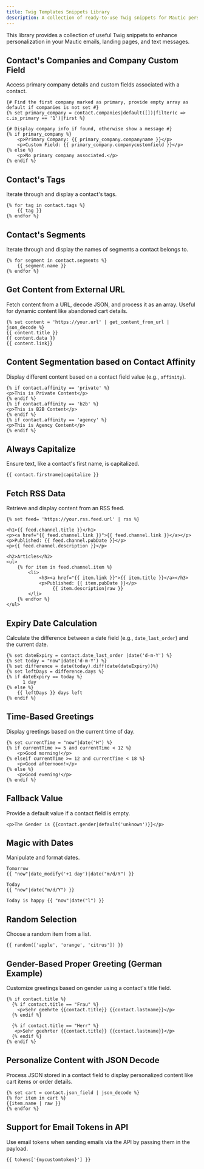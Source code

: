 ```yaml
---
title: Twig Templates Snippets Library
description: A collection of ready-to-use Twig snippets for Mautic personalization.
---
```


This library provides a collection of useful Twig snippets to enhance personalization in your Mautic emails, landing pages, and text messages.

## Contact's Companies and Company Custom Field

Access primary company details and custom fields associated with a contact.

```twig
{# Find the first company marked as primary, provide empty array as default if companies is not set #}
{% set primary_company = contact.companies|default([])|filter(c => c.is_primary == '1')|first %}

{# Display company info if found, otherwise show a message #}
{% if primary_company %}
    <p>Primary Company: {{ primary_company.companyname }}</p>
    <p>Custom Field: {{ primary_company.companycustomfield }}</p>
{% else %}
    <p>No primary company associated.</p>
{% endif %}
```

## Contact's Tags

Iterate through and display a contact's tags.

```twig
{% for tag in contact.tags %}
    {{ tag }}
{% endfor %}
```

## Contact's Segments

Iterate through and display the names of segments a contact belongs to.

```twig
{% for segment in contact.segments %}
    {{ segment.name }}
{% endfor %}
```

## Get Content from External URL

Fetch content from a URL, decode JSON, and process it as an array. Useful for dynamic content like abandoned cart details.

```twig
{% set content = 'https://your.url' | get_content_from_url | json_decode %}
{{ content.title }}
{{ content.data }}
{{ content.link}}
```

## Content Segmentation based on Contact Affinity

Display different content based on a contact field value (e.g., `affinity`).

```twig
{% if contact.affinity == 'private' %}
<p>This is Private Content</p>
{% endif %}
{% if contact.affinity == 'b2b' %}
<p>This is B2B Content</p>
{% endif %}
{% if contact.affinity == 'agency' %}
<p>This is Agency Content</p>
{% endif %}
```

## Always Capitalize

Ensure text, like a contact's first name, is capitalized.

```twig
{{ contact.firstname|capitalize }}
```

## Fetch RSS Data

Retrieve and display content from an RSS feed.

```twig
{% set feed= 'https://your.rss.feed.url' | rss %}

<h1>{{ feed.channel.title }}</h1>
<p><a href="{{ feed.channel.link }}">{{ feed.channel.link }}</a></p>
<p>Published: {{ feed.channel.pubDate }}</p>
<p>{{ feed.channel.description }}</p>

<h2>Articles</h2>
<ul>
    {% for item in feed.channel.item %}
        <li>
            <h3><a href="{{ item.link }}">{{ item.title }}</a></h3>
            <p>Published: {{ item.pubDate }}</p>
                 {{ item.description|raw }}
        </li>
    {% endfor %}
</ul>
```

## Expiry Date Calculation

Calculate the difference between a date field (e.g., `date_last_order`) and the current date.

```twig
{% set dateExpiry = contact.date_last_order |date('d-m-Y') %}
{% set today = "now"|date('d-m-Y') %}
{% set difference = date(today).diff(date(dateExpiry))%}
{% set leftDays = difference.days %}
{% if dateExpiry == today %}
      1 day
{% else %}
    {{ leftDays }} days left
{% endif %}
```

## Time-Based Greetings

Display greetings based on the current time of day.

```twig
{% set currentTime = "now"|date("H") %}
{% if currentTime >= 5 and currentTime < 12 %}
    <p>Good morning!</p>
{% elseif currentTime >= 12 and currentTime < 18 %}
    <p>Good afternoon!</p>
{% else %}
    <p>Good evening!</p>
{% endif %}
```

## Fallback Value

Provide a default value if a contact field is empty.

```twig
<p>The Gender is {{contact.gender|default('unknown')}}</p>
```

## Magic with Dates

Manipulate and format dates.

```twig
Tomorrow
{{ "now"|date_modify('+1 day')|date("m/d/Y") }}

Today
{{ "now"|date("m/d/Y") }}

Today is happy {{ "now"|date("l") }}
```

## Random Selection

Choose a random item from a list.

```twig
{{ random(['apple', 'orange', 'citrus']) }}
```

## Gender-Based Proper Greeting (German Example)

Customize greetings based on gender using a contact's title field.

```twig
{% if contact.title %}
  {% if contact.title == "Frau" %}
    <p>Sehr geehrte {{contact.title}} {{contact.lastname}}</p>
  {% endif %}

  {% if contact.title == "Herr" %}
   <p>Sehr geehrter {{contact.title}} {{contact.lastname}}</p>
  {% endif %}
{% endif %}
```

## Personalize Content with JSON Decode

Process JSON stored in a contact field to display personalized content like cart items or order details.

```twig
{% set cart = contact.json_field | json_decode %}
{% for item in cart %}
{{item.name | raw }}
{% endfor %}
```

## Support for Email Tokens in API

Use email tokens when sending emails via the API by passing them in the payload.

```twig
{{ tokens['{mycustomtoken}'] }}
```

